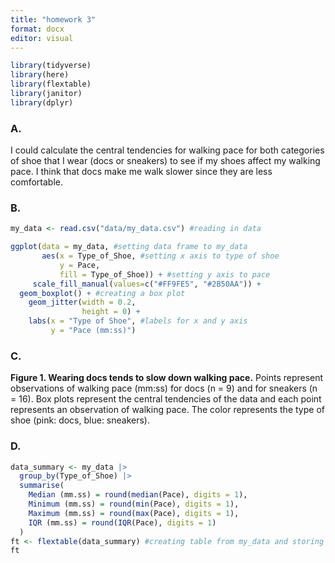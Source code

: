 ```yaml
---
title: "homework 3"
format: docx
editor: visual
---
```


```r
library(tidyverse)
library(here)
library(flextable)
library(janitor)
library(dplyr)
```

### A.

I could calculate the central tendencies for walking pace for both categories of shoe that I wear (docs or sneakers) to see if my shoes affect my walking pace. I think that docs make me walk slower since they are less comfortable.

### B.

```r
my_data <- read.csv("data/my_data.csv") #reading in data

ggplot(data = my_data, #setting data frame to my_data
       aes(x = Type_of_Shoe, #setting x axis to type of shoe
           y = Pace,
           fill = Type_of_Shoe)) + #setting y axis to pace
     scale_fill_manual(values=c("#FF9FE5", "#2B50AA")) + 
  geom_boxplot() + #creating a box plot
    geom_jitter(width = 0.2,
                height = 0) +
    labs(x = "Type of Shoe", #labels for x and y axis
         y = "Pace (mm:ss)")
```

### C.

**Figure 1. Wearing docs tends to slow down walking pace.** Points represent observations of walking pace (mm:ss) for docs (n = 9) and for sneakers (n = 16). Box plots represent the central tendencies of the data and each point represents an observation of walking pace. The color represents the type of shoe (pink: docs, blue: sneakers).

### D.

```r
data_summary <- my_data |> 
  group_by(Type_of_Shoe) |> 
  summarise(
    Median (mm.ss) = round(median(Pace), digits = 1),
    Minimum (mm.ss) = round(min(Pace), digits = 1),
    Maximum (mm.ss) = round(max(Pace), digits = 1),
    IQR (mm.ss) = round(IQR(Pace), digits = 1)
  )
ft <- flextable(data_summary) #creating table from my_data and storing it as an object called ft
ft
```

